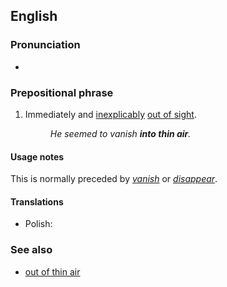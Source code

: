 ==English==

===Pronunciation===
* {{audio|en|En-au-into thin air.ogg|Audio (AU)}}

===Prepositional phrase===
{{en-PP}}

# {{lb|en|idiomatic}} Immediately and [[inexplicably]] [[out of sight]].
#: ''He seemed to vanish '''into thin air'''.''

====Usage notes====
This is normally preceded by ''[[vanish]]'' or ''[[disappear]]''.

====Translations====
{{trans-top}}
{{trans-mid}}
* Polish: {{t|pl|jak kamień w wodę}}
{{trans-bottom}}

===See also===
* [[out of thin air]]